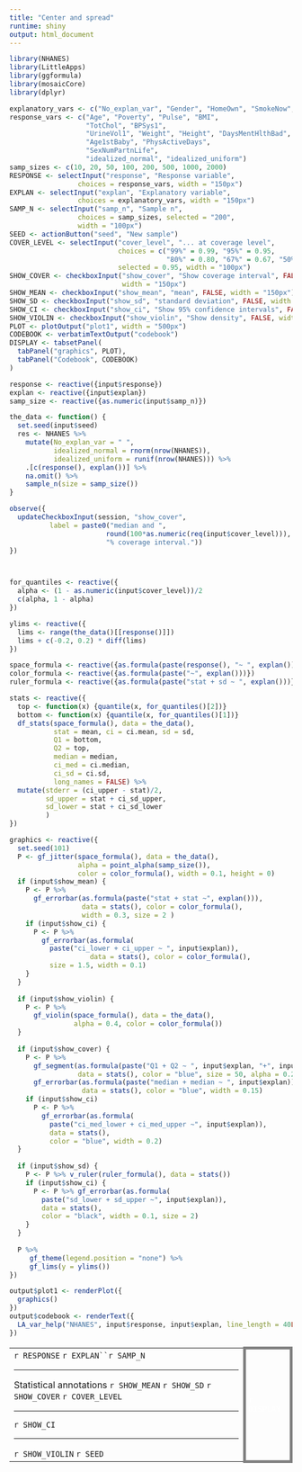 ```yaml
---
title: "Center and spread"
runtime: shiny
output: html_document
---
```



```r
library(NHANES)
library(LittleApps)
library(ggformula)
library(mosaicCore)
library(dplyr)
```
```r
explanatory_vars <- c("No_explan_var", "Gender", "HomeOwn", "SmokeNow", "SexEver", "PregnantNow", "Depressed", "Work", "PhysActive")
response_vars <- c("Age", "Poverty", "Pulse", "BMI",
                   "TotChol", "BPSys1",
                   "UrineVol1", "Weight", "Height", "DaysMentHlthBad", 
                   "Age1stBaby", "PhysActiveDays",
                   "SexNumPartnLife",
                   "idealized_normal", "idealized_uniform")
samp_sizes <- c(10, 20, 50, 100, 200, 500, 1000, 2000)
RESPONSE <- selectInput("response", "Response variable",
                 choices = response_vars, width = "150px")
EXPLAN <- selectInput("explan", "Explanatory variable",
                 choices = explanatory_vars, width = "150px")
SAMP_N <- selectInput("samp_n", "Sample n", 
                 choices = samp_sizes, selected = "200",
                 width = "100px")
SEED <- actionButton("seed", "New sample")
COVER_LEVEL <- selectInput("cover_level", "... at coverage level",
                           choices = c("99%" = 0.99, "95%" = 0.95, 
                                       "80%" = 0.80, "67%" = 0.67, "50%" = 0.50),
                           selected = 0.95, width = "100px")
SHOW_COVER <- checkboxInput("show_cover", "Show coverage interval", FALSE, 
                            width = "150px")
SHOW_MEAN <- checkboxInput("show_mean", "mean", FALSE, width = "150px")
SHOW_SD <- checkboxInput("show_sd", "standard deviation", FALSE, width = "150px")
SHOW_CI <- checkboxInput("show_ci", "Show 95% confidence intervals", FALSE, width = "150px")
SHOW_VIOLIN <- checkboxInput("show_violin", "Show density", FALSE, width = "150px")
PLOT <- plotOutput("plot1", width = "500px")
CODEBOOK <- verbatimTextOutput("codebook")
DISPLAY <- tabsetPanel(
  tabPanel("graphics", PLOT),
  tabPanel("Codebook", CODEBOOK)
)

```




```r
response <- reactive({input$response})
explan <- reactive({input$explan})
samp_size <- reactive({as.numeric(input$samp_n)})

the_data <- function() {
  set.seed(input$seed)
  res <- NHANES %>%
    mutate(No_explan_var = " ", 
           idealized_normal = rnorm(nrow(NHANES)),
           idealized_uniform = runif(nrow(NHANES))) %>% 
    .[c(response(), explan())] %>% 
    na.omit() %>% 
    sample_n(size = samp_size()) 
}

observe({
  updateCheckboxInput(session, "show_cover", 
          label = paste0("median and ", 
                        round(100*as.numeric(req(input$cover_level))),
                        "% coverage interval."))
})



for_quantiles <- reactive({
  alpha <- (1 - as.numeric(input$cover_level))/2
  c(alpha, 1 - alpha)
})

ylims <- reactive({
  lims <- range(the_data()[[response()]])
  lims + c(-0.2, 0.2) * diff(lims)
})

space_formula <- reactive({as.formula(paste(response(), "~ ", explan()))})
color_formula <- reactive({as.formula(paste("~", explan()))})
ruler_formula <- reactive({as.formula(paste("stat + sd ~ ", explan()))})

stats <- reactive({
  top <- function(x) {quantile(x, for_quantiles()[2])}
  bottom <- function(x) {quantile(x, for_quantiles()[1])}
  df_stats(space_formula(), data = the_data(), 
           stat = mean, ci = ci.mean, sd = sd, 
           Q1 = bottom,
           Q2 = top,
           median = median,
           ci_med = ci.median,
           ci_sd = ci.sd,
           long_names = FALSE) %>%
  mutate(stderr = (ci_upper - stat)/2,
         sd_upper = stat + ci_sd_upper,
         sd_lower = stat + ci_sd_lower
         )
})

graphics <- reactive({
  set.seed(101)
  P <- gf_jitter(space_formula(), data = the_data(),
                 alpha = point_alpha(samp_size()),
                 color = color_formula(), width = 0.1, height = 0) 
  if (input$show_mean) {
    P <- P %>% 
      gf_errorbar(as.formula(paste("stat + stat ~", explan())), 
                  data = stats(), color = color_formula(), 
                  width = 0.3, size = 2 ) 
    if (input$show_ci) {
      P <- P %>% 
        gf_errorbar(as.formula(
          paste("ci_lower + ci_upper ~ ", input$explan)),
                    data = stats(), color = color_formula(), 
          size = 1.5, width = 0.1)
    }
  }
  
  if (input$show_violin) {
    P <- P %>%
      gf_violin(space_formula(), data = the_data(),
                alpha = 0.4, color = color_formula())
  }
  
  if (input$show_cover) {
    P <- P %>%
      gf_segment(as.formula(paste("Q1 + Q2 ~ ", input$explan, "+", input$explan)),
                 data = stats(), color = "blue", size = 50, alpha = 0.2) %>%
      gf_errorbar(as.formula(paste("median + median ~ ", input$explan)),
                  data = stats(), color = "blue", width = 0.15)
    if (input$show_ci)
      P <- P %>% 
        gf_errorbar(as.formula(
          paste("ci_med_lower + ci_med_upper ~", input$explan)),
          data = stats(),
          color = "blue", width = 0.2)
  }
  
  if (input$show_sd) { 
    P <- P %>% v_ruler(ruler_formula(), data = stats()) 
    if (input$show_ci) {
      P <- P %>% gf_errorbar(as.formula(
        paste("sd_lower + sd_upper ~", input$explan)),
        data = stats(),
        color = "black", width = 0.1, size = 2)
    }
  }
  
  P %>% 
     gf_theme(legend.position = "none") %>%
     gf_lims(y = ylims())
})

output$plot1 <- renderPlot({
  graphics()
})
output$codebook <- renderText({
  LA_var_help("NHANES", input$response, input$explan, line_length = 40L)
})
```


<table><tr><td class="control">`r RESPONSE` `r EXPLAN``r SAMP_N` <hr> Statistical annotations  `r SHOW_MEAN` `r SHOW_SD` `r SHOW_COVER` `r COVER_LEVEL` <hr>  `r SHOW_CI`  <hr> `r SHOW_VIOLIN` `r SEED`  </td><td class="plot">`r DISPLAY`</td></tr></table>



<style type="text/css">
td.control {
  border:5px solid gray;
  border-radius:10px;
  padding: 5px;
  vertical-align: top;
}
td.plot {
  border:5px solid gray;
  padding: 5px;
  border-radius:10px;
  color: white;
}
